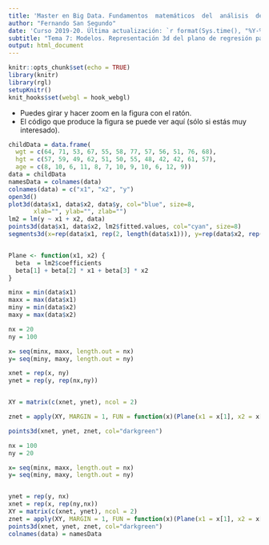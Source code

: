 ```yaml
---
title: 'Master en Big Data. Fundamentos  matemáticos  del  análisis  de  datos.' 
author: "Fernando San Segundo"
date: 'Curso 2019-20. Última actualización: `r format(Sys.time(), "%Y-%m-%d")`'
subtitle: "Tema 7: Modelos. Representación 3d del plano de regresión para childData"
output: html_document
---
```


```r
knitr::opts_chunk$set(echo = TRUE)
library(knitr)
library(rgl)
setupKnitr()
knit_hooks$set(webgl = hook_webgl)
```

+ Puedes girar y hacer zoom en la figura con el ratón.
+ El código que produce la figura se puede ver aquí (sólo si estás muy interesado).

```r
childData = data.frame(
  wgt = c(64, 71, 53, 67, 55, 58, 77, 57, 56, 51, 76, 68), 
  hgt = c(57, 59, 49, 62, 51, 50, 55, 48, 42, 42, 61, 57), 
  age = c(8, 10, 6, 11, 8, 7, 10, 9, 10, 6, 12, 9))
data = childData
namesData = colnames(data) 
colnames(data) = c("x1", "x2", "y")
open3d()
plot3d(data$x1, data$x2, data$y, col="blue", size=8, 
       xlab="", ylab="", zlab="")
lm2 = lm(y ~ x1 + x2, data)
points3d(data$x1, data$x2, lm2$fitted.values, col="cyan", size=8)
segments3d(x=rep(data$x1, rep(2, length(data$x1))), y=rep(data$x2, rep(2, length(data$x2))), z=c(t(cbind(data$y, lm2$fitted.values))), col="red", lwd=2)


Plane <- function(x1, x2) {
  beta  = lm2$coefficients 
  beta[1] + beta[2] * x1 + beta[3] * x2
}

minx = min(data$x1)
maxx = max(data$x1)
miny = min(data$x2)
maxy = max(data$x2)

nx = 20
ny = 100

x= seq(minx, maxx, length.out = nx)
y= seq(miny, maxy, length.out = ny)

xnet = rep(x, ny)
ynet = rep(y, rep(nx,ny))


XY = matrix(c(xnet, ynet), ncol = 2)

znet = apply(XY, MARGIN = 1, FUN = function(x)(Plane(x1 = x[1], x2 = x[2])))

points3d(xnet, ynet, znet, col="darkgreen")

nx = 100
ny = 20

x= seq(minx, maxx, length.out = nx)
y= seq(miny, maxy, length.out = ny)


ynet = rep(y, nx)
xnet = rep(x, rep(ny,nx))
XY = matrix(c(xnet, ynet), ncol = 2)
znet = apply(XY, MARGIN = 1, FUN = function(x)(Plane(x1 = x[1], x2 = x[2])))
points3d(xnet, ynet, znet, col="darkgreen")
colnames(data) = namesData 
```


